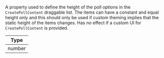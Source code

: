 A property used to define the height of the poll options in the `CreatePollContent` draggable list. The items can have a constant and equal height only and this should only be used if custom theming implies that the static height of the items changes. Has no effect if a custom UI for `CreatePollContent` is provided.

| Type                                 |
| ------------------------------------ |
| number |
